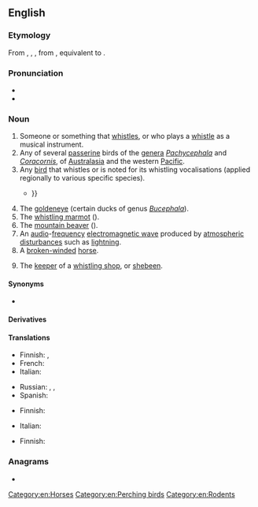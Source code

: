 {{also|Whistler}}
==English==

===Etymology===
From {{inh|en|enm|whisteler}}, {{m|enm|whistlar}}, {{m|enm|whystelare}}, from {{inh|en|ang|hwistlere|t=a player on a flute; a piper}}, equivalent to {{suffix|en|whistle|er}}.

===Pronunciation===
* {{IPA|en|/ˈʍɪslə(ɹ)/|qual2=wine–whine merger|/ˈwɪslə(ɹ)/}}
* {{audio|en|En-au-whistler.ogg|Audio (AU)}}

===Noun===
{{wikipedia}}
{{en-noun}}

# Someone or something that [[whistle]]s, or who plays a [[whistle]] as a musical instrument.
# Any of several [[passerine]] birds of the [[genus|genera]] ''[[Pachycephala]]'' and ''[[Coracornis]]'',  of [[Australasia]] and the western [[Pacific]].
# Any [[bird]] that whistles or is noted for its whistling vocalisations (applied regionally to various specific species).
#* {{RQ:Spenser Faerie Queene|book=II|canto=XII|passage=The lether-winged Bat, dayes enimy, / The ruefull Strich, still waiting on the bere, / The '''Whistler''' shrill, that who so heares, doth dy {{...}}}}
# The [[goldeneye]] (certain ducks of genus ''[[Bucephala]]'').
# The [[whistling marmot]] ({{taxlink|Marmota caligata|species|noshow=1|ver=160928}}).
# The [[mountain beaver]] ({{taxlink|Aplodontia rufa|species|ver=190904}}).
# An [[audio]]-[[frequency]] [[electromagnetic wave]] produced by [[atmospheric]] [[disturbance]]s such as [[lightning]].
# A [[broken-winded]] [[horse]].
# {{lb|en|slang|obsolete}} The [[keeper]] of a [[whistling shop]], or [[shebeen]].

====Synonyms====
* {{sense|whistling marmot}} {{l|en|hoary marmot}}

====Derivatives====
{{der4|en|title=Species of whistler, family [[Pachycephalidae]]
|Baliem whistler
|bare-throated whistler
|Biak whistler
|Bismarck whistler
|black-chinned whistler
|black-headed whistler
|Bornean whistler
|Bougainville hooded whistler
|brown whistler
|brown-backed whistler
|drab whistler
|fawn-breasted whistler
|Fiji whistler
|Gilbert's whistler
|golden whistler
|golden-backed whistler
|green-backed whistler
|grey whistler
|Guadalcanal hooded whistler
|hooded whistler
|island whistler
|olive whistler
|oriole whistler
|Lorentz's whistler
|Louisiade whistler
|mangrove whistler
|mangrove golden whistler
|maroon-backed whistler
|New Caledonian whistler
|red-lored whistler
|regent whistler
|Rennell whistler
|rufous whistler
|rusty-breasted whistler
|rusty whistler
|Samoan whistler
|Sangihe whistler
|Sclater's whistler
|sulphur-bellied whistler
|Temotu whistler
|Tongan whistler
|Vanuatu whistler
|Vogelkop whistler
|Wallacean whistler
|western whistler
|white-breasted whistler
|white-vented whistler
|yellow-bellied whistler
|yellow-throated whistler
}}

====Translations====
{{trans-top|someone or something that whistles}}
* Finnish: {{t+|fi|viheltäjä}} {{q|man or animal}}, {{t|fi|vihellin}} {{q|device}}
* French: {{t+|fr|siffleur}}
* Italian: {{t|it|fischiatore|m}}
{{trans-mid}}
* Russian: {{t+|ru|свисту́н|m}}, {{t+|ru|свисту́нья|f}}, {{t+|ru|свисто́к|m}} {{qualifier|device}}
* Spanish: {{t+|es|silbador|m}}
{{trans-bottom}}

{{trans-see|whistling marmot|hoary marmot}}

{{trans-top|goldeneye}}
* Finnish: {{t+|fi|telkkä}}
{{trans-mid}}
* Italian: {{t|it|quattrocchi|f}}
{{trans-bottom}}

{{trans-top|physics: audio-frequency electromagnetic wave}}
* Finnish: {{t|fi|[[matalataajuinen]] [[radioaalto]]}}
{{trans-mid}}
{{trans-bottom}}

===Anagrams===
* {{anagrams|en|a=ehilrstw|whirtles}}

[[Category:en:Horses]]
[[Category:en:Perching birds]]
[[Category:en:Rodents]]
{{topics|en|Atmospheric phenomena|Ducks|Squirrels}}